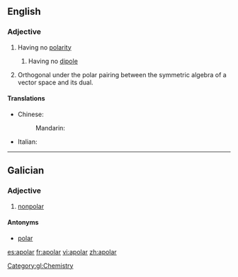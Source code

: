 ==English==

===Adjective===
{{en-adj}}

# Having no [[polarity]]
## {{context|chemistry|physics|lang=en}} Having no [[dipole]]
# {{context|geometry|lang=en}} Orthogonal under the polar pairing between the symmetric algebra of a vector space and its dual.

====Translations====
{{trans-top|having no polarity}}
* Chinese:
*: Mandarin: {{t|cmn|非极性|tr=FeiJiXing|sc=Hani}}
{{trans-mid}}
* Italian: {{t|it|apolare}}
{{trans-bottom}}

----

==Galician==

===Adjective===
{{gl-adj|f=apolar|pl=apolares}}

# [[nonpolar]]

====Antonyms====
* [[polar]]

[[Category:gl:Chemistry]]

[[es:apolar]]
[[fr:apolar]]
[[vi:apolar]]
[[zh:apolar]]